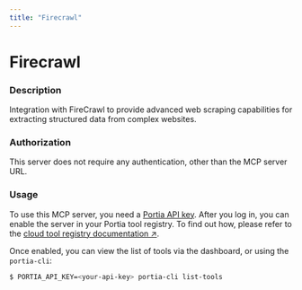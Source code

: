 ```yaml
---
title: "Firecrawl"
---
```

<!-- WARNING: This file is auto-generated by generate_tool_docs.py. Do not edit manually. -->


# Firecrawl

### Description

Integration with FireCrawl to provide advanced web scraping capabilities for extracting structured data from complex websites.

### Authorization

This server does not require any authentication, other than the MCP server URL.

### Usage

To use this MCP server, you need a [Portia API key](/setup-account). After you log in, you can enable the server in your Portia tool registry. To find out how, please refer to the [cloud tool registry documentation ↗](/cloud-tool-registry).

Once enabled, you can view the list of tools via the dashboard, or using the `portia-cli`:

```bash
$ PORTIA_API_KEY=<your-api-key> portia-cli list-tools
```

